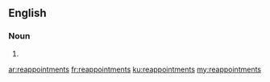==English==

===Noun===
{{head|en|plural}}

# {{plural of|reappointment|lang=en}}

[[ar:reappointments]]
[[fr:reappointments]]
[[ku:reappointments]]
[[my:reappointments]]